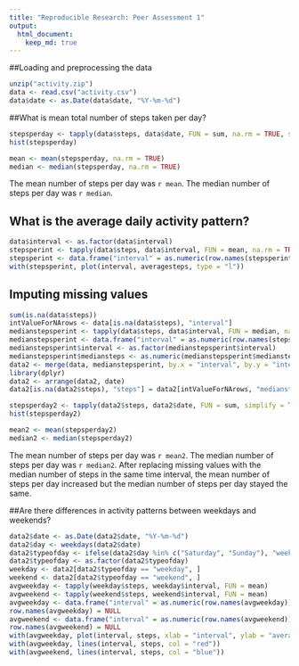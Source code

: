 ```yaml
---
title: "Reproducible Research: Peer Assessment 1"
output: 
  html_document:
    keep_md: true
---
```



##Loading and preprocessing the data
```r
unzip("activity.zip")
data <- read.csv("activity.csv")
data$date <- as.Date(data$date, "%Y-%m-%d")
```


##What is mean total number of steps taken per day?
```r
stepsperday <- tapply(data$steps, data$date, FUN = sum, na.rm = TRUE, simplify = TRUE)
hist(stepsperday)
```
```r
mean <- mean(stepsperday, na.rm = TRUE) 
median <- median(stepsperday, na.rm = TRUE)
```
The mean number of steps per day was `r mean`.
The median number of steps per day was `r median`.


## What is the average daily activity pattern?
```r
data$interval <- as.factor(data$interval)
stepsperint <- tapply(data$steps, data$interval, FUN = mean, na.rm = TRUE, SIMPLIFY = TRUE)
stepsperint <- data.frame("interval" = as.numeric(row.names(stepsperint)), "averagesteps" = stepsperint)
with(stepsperint, plot(interval, averagesteps, type = "l"))
```

## Imputing missing values
```r
sum(is.na(data$steps))
intValueForNArows <- data[is.na(data$steps), "interval"]
medianstepsperint <- tapply(data$steps, data$interval, FUN = median, na.rm = TRUE)
medianstepsperint <- data.frame("interval" = as.numeric(row.names(stepsperint)), "mediansteps" = medianstepsperint)
medianstepsperint$interval <- as.factor(medianstepsperint$interval)
medianstepsperint$mediansteps <- as.numeric(medianstepsperint$mediansteps)
data2 <- merge(data, medianstepsperint, by.x = "interval", by.y = "interval")
library(dplyr)
data2 <- arrange(data2, date)
data2[is.na(data2$steps), "steps"] = data2[intValueForNArows, "mediansteps"]

stepsperday2 <- tapply(data2$steps, data2$date, FUN = sum, simplify = TRUE)
hist(stepsperday2)
```
```r
mean2 <- mean(stepsperday2) 
median2 <- median(stepsperday2)
```
The mean number of steps per day was `r mean2`.
The median number of steps per day was `r median2`.
After replacing missing values with the median number of steps in the same time interval, the mean number of steps per day increased but the median number of steps per day stayed the same.

##Are there differences in activity patterns between weekdays and weekends?
```r
data2$date <- as.Date(data2$date, "%Y-%m-%d")
data2$day <- weekdays(data2$date)
data2$typeofday <- ifelse(data2$day %in% c("Saturday", "Sunday"), "weekend", "weekday")
data2$typeofday <- as.factor(data2$typeofday)
weekday <- data2[data2$typeofday == "weekday", ]
weekend <- data2[data2$typeofday == "weekend", ]
avgweekday <- tapply(weekday$steps, weekday$interval, FUN = mean)
avgweekend <- tapply(weekend$steps, weekend$interval, FUN = mean)
avgweekday <- data.frame("interval" = as.numeric(row.names(avgweekday)), "steps" = avgweekday)
row.names(avgweekday) = NULL
avgweekend <- data.frame("interval" = as.numeric(row.names(avgweekend)), "steps" = avgweekend)
row.names(avgweekend) = NULL
with(avgweekday, plot(interval, steps, xlab = "interval", ylab = "average steps", type = "n"))
with(avgweekday, lines(interval, steps, col = "red"))
with(avgweekend, lines(interval, steps, col = "blue"))
```

